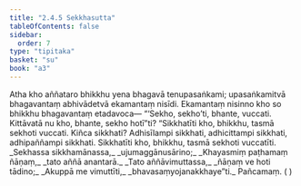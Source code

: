 ```yaml
---
title: "2.4.5 Sekkhasutta"
tableOfContents: false
sidebar:
  order: 7
type: "tipitaka"
basket: "su"
book: "a3"
---
```



<DynamicBreadcrumb />

<Division number="86" book="a3">

<Paragraph number="740" book="a3">
Atha kho aññataro bhikkhu yena bhagavā tenupasaṅkami; upasaṅkamitvā bhagavantaṃ abhivādetvā ekamantaṃ nisīdi. Ekamantaṃ nisinno kho so bhikkhu bhagavantaṃ etadavoca—
</Paragraph>

<Paragraph number="741" book="a3">
“‘Sekho, sekho’ti, bhante, vuccati. Kittāvatā nu kho, bhante, sekho hotī”ti? “Sikkhatīti kho, bhikkhu, tasmā sekhoti vuccati. Kiñca sikkhati? Adhisīlampi sikkhati, adhicittampi sikkhati, adhipaññampi sikkhati. Sikkhatīti kho, bhikkhu, tasmā sekhoti vuccatīti.
</Paragraph>

<Paragraph number="742" type="verses" book="a3">
_Sekhassa sikkhamānassa,_  
_ujumaggānusārino;_  
_Khayasmiṃ paṭhamaṃ ñāṇaṃ,_  
_tato aññā anantarā._  

</Paragraph>

<Paragraph number="743" type="verses" book="a3">
_Tato aññāvimuttassa,_  
_ñāṇaṃ ve hoti tādino;_  
_Akuppā me vimuttīti,_  
_bhavasaṃyojanakkhaye”ti._  


</Paragraph>
</Division>

<Paragraph number="744" type="center" book="a3">
Pañcamaṃ. ( )
</Paragraph>